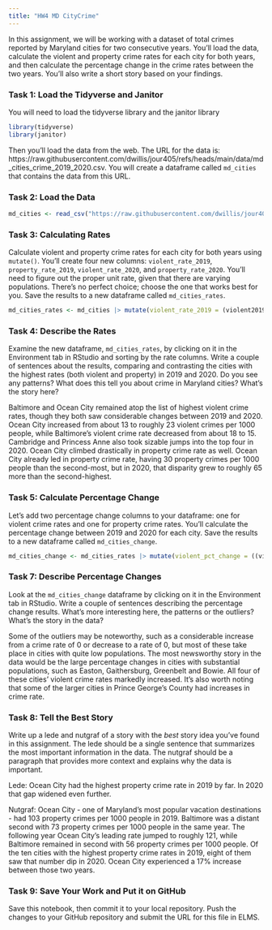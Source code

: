 ```yaml
---
title: "HW4 MD CityCrime"
---
```


In this assignment, we will be working with a dataset of total crimes reported by Maryland cities for two consecutive years. You'll load the data, calculate the violent and property crime rates for each city for both years, and then calculate the percentage change in the crime rates between the two years. You'll also write a short story based on your findings.

### Task 1: Load the Tidyverse and Janitor

You will need to load the tidyverse library and the janitor library

```r
library(tidyverse)
library(janitor)
```

Then you'll load the data from the web. The URL for the data is: https://raw.githubusercontent.com/dwillis/jour405/refs/heads/main/data/md_cities_crime_2019_2020.csv. You will create a dataframe called `md_cities` that contains the data from this URL.

### Task 2: Load the Data

```r
md_cities <- read_csv("https://raw.githubusercontent.com/dwillis/jour405/refs/heads/main/data/md_cities_crime_2019_2020.csv")
```
### Task 3: Calculating Rates

Calculate violent and property crime rates for each city for both years using `mutate()`. You'll create four new columns: `violent_rate_2019`, `property_rate_2019`, `violent_rate_2020`, and `property_rate_2020`. You'll need to figure out the proper unit rate, given that there are varying populations. There's no perfect choice; choose the one that works best for you. Save the results to a new dataframe called `md_cities_rates`.

```r
md_cities_rates <- md_cities |> mutate(violent_rate_2019 = (violent2019/pop2019 * 1000), property_rate_2019 = (property2019/pop2019 * 1000), violent_rate_2020 = (violent2020/pop2020 * 1000), property_rate_2020 = (property2020/pop2020 *1000))
```

### Task 4: Describe the Rates

Examine the new dataframe, `md_cities_rates`, by clicking on it in the Environment tab in RStudio and sorting by the rate columns. Write a couple of sentences about the results, comparing and contrasting the cities with the highest rates (both violent and property) in 2019 and 2020. Do you see any patterns? What does this tell you about crime in Maryland cities? What's the story here?

Baltimore and Ocean City remained atop the list of highest violent crime rates, though they both saw considerable changes between 2019 and 2020. Ocean City increased from about 13 to roughly 23 violent crimes per 1000 people, while Baltimore's violent crime rate decreased from about 18 to 15. Cambridge and Princess Anne also took sizable jumps into the top four in 2020. Ocean City climbed drastically in property crime rate as well. Ocean City already led in property crime rate, having 30 property crimes per 1000 people than the second-most, but in 2020, that disparity grew to roughly 65 more than the second-highest.

### Task 5: Calculate Percentage Change

Let's add two percentage change columns to your dataframe: one for violent crime rates and one for property crime rates. You'll calculate the percentage change between 2019 and 2020 for each city. Save the results to a new dataframe called `md_cities_change`.

```r
md_cities_change <- md_cities_rates |> mutate(violent_pct_change = ((violent_rate_2020 - violent_rate_2019)/violent_rate_2019 * 100), property_pct_change = ((property_rate_2020 - property_rate_2019)/property_rate_2019 * 100))
```

### Task 7: Describe Percentage Changes

Look at the `md_cities_change` dataframe by clicking on it in the Environment tab in RStudio. Write a couple of sentences describing the percentage change results. What's more interesting here, the patterns or the outliers? What's the story in the data?

Some of the outliers may be noteworthy, such as a considerable increase from a crime rate of 0 or decrease to a rate of 0, but most of these take place in cities with quite low populations. The most newsworthy story in the data would be the large percentage changes in cities with substantial populations, such as Easton, Gaithersburg, Greenbelt and Bowie. All four of these cities' violent crime rates markedly increased. It's also worth noting that some of the larger cities in Prince George's County had increases in crime rate.

### Task 8: Tell the Best Story

Write up a lede and nutgraf of a story with the _best_ story idea you've found in this assignment. The lede should be a single sentence that summarizes the most important information in the data. The nutgraf should be a paragraph that provides more context and explains why the data is important.

Lede:
Ocean City had the highest property crime rate in 2019 by far. In 2020 that gap widened even further.

Nutgraf:
Ocean City - one of Maryland's most popular vacation destinations - had 103 property crimes per 1000 people in 2019. Baltimore was a distant second with 73 property crimes per 1000 people in the same year. The following year Ocean City's leading rate jumped to roughly 121, while Baltimore remained in second with 56 property crimes per 1000 people. Of the ten cities with the highest property crime rates in 2019, eight of them saw that number dip in 2020. Ocean City experienced a 17% increase between those two years.

### Task 9: Save Your Work and Put it on GitHub

Save this notebook, then commit it to your local repository. Push the changes to your GitHub repository and submit the URL for this file in ELMS.

